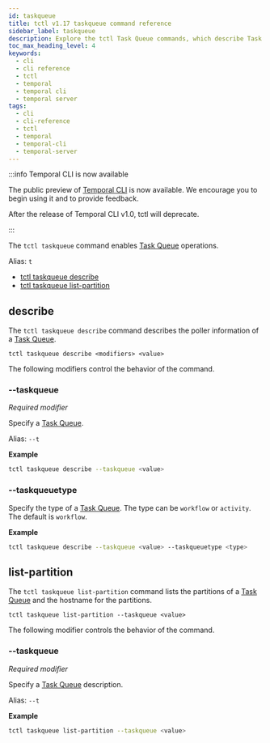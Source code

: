 ```yaml
---
id: taskqueue
title: tctl v1.17 taskqueue command reference
sidebar_label: taskqueue
description: Explore the tctl Task Queue commands, which describe Task Queues and list the partitions of a Task Queue in a Temporal Service.
toc_max_heading_level: 4
keywords:
  - cli
  - cli reference
  - tctl
  - temporal
  - temporal cli
  - temporal server
tags:
  - cli
  - cli-reference
  - tctl
  - temporal
  - temporal-cli
  - temporal-server
---
```


:::info Temporal CLI is now available

The public preview of [Temporal CLI](/cli) is now available.
We encourage you to begin using it and to provide feedback.

After the release of Temporal CLI v1.0, tctl will deprecate.

:::

The `tctl taskqueue` command enables [Task Queue](/workers#task-queue) operations.

Alias: `t`

- [tctl taskqueue describe](#describe)
- [tctl taskqueue list-partition](#list-partition)

## describe

The `tctl taskqueue describe` command describes the poller information of a [Task Queue](/workers#task-queue).

`tctl taskqueue describe <modifiers> <value>`

The following modifiers control the behavior of the command.

### --taskqueue

_Required modifier_

Specify a [Task Queue](/workers#task-queue).

Alias: `--t`

**Example**

```bash
tctl taskqueue describe --taskqueue <value>
```

### --taskqueuetype

Specify the type of a [Task Queue](/workers#task-queue).
The type can be `workflow` or `activity`.
The default is `workflow`.

**Example**

```bash
tctl taskqueue describe --taskqueue <value> --taskqueuetype <type>
```

## list-partition

The `tctl taskqueue list-partition` command lists the partitions of a [Task Queue](/workers#task-queue) and the hostname for the partitions.

`tctl taskqueue list-partition --taskqueue <value>`

The following modifier controls the behavior of the command.

### --taskqueue

_Required modifier_

Specify a [Task Queue](/workers#task-queue) description.

Alias: `--t`

**Example**

```bash
tctl taskqueue list-partition --taskqueue <value>
```
